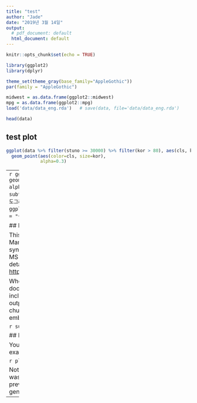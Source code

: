 ```yaml
---
title: "test"
author: "Jade"
date: "2019년 3월 14일"
output:
  # pdf_document: default
  html_document: default
---
```


```r
knitr::opts_chunk$set(echo = TRUE)
```

```r
library(ggplot2)
library(dplyr)

theme_set(theme_gray(base_family="AppleGothic"))
par(family = "AppleGothic")

midwest = as.data.frame(ggplot2::midwest)
mpg = as.data.frame(ggplot2::mpg)
load('data/data_eng.rda')   # save(data, file='data/data_eng.rda')

head(data)
```

## test plot
```r
ggplot(data %>% filter(stuno >= 30000) %>% filter(kor > 80), aes(cls, kor)) +
  geom_point(aes(color=cls, size=kor), 
             alpha=0.3)
```

----
```r
ggplot(mpg, aes(cty)) +
  geom_density(aes(fill=factor(cyl)), alpha=0.8) +
  labs(title="밀도그래프", subtitle = "실린더수에 따른 시내연비의 밀도그래프",
       caption="Source: ggplot2::mpg",
       x = "도시 연비",
       fill = "실린더수")
```


## R Markdown

This is an R Markdown document. Markdown is a simple formatting syntax for authoring HTML, PDF, and MS Word documents. For more details on using R Markdown see <http://rmarkdown.rstudio.com>.

When you click the **Knit** button a document will be generated that includes both content as well as the output of any embedded R code chunks within the document. You can embed an R code chunk like this:

```r
summary(cars)
```

## Including Plots

You can also embed plots, for example:

```r
plot(pressure)
```

Note that the `echo = FALSE` parameter was added to the code chunk to prevent printing of the R code that generated the plot.


----
```r

```

